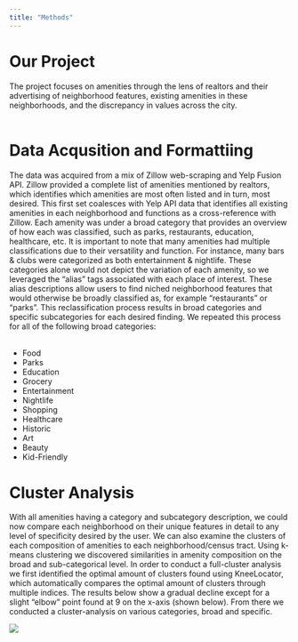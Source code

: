 ```yaml
---
title: "Methods"
---
```


 
# Our Project 

The project focuses on amenities through the lens of realtors and their advertising of neighborhood features, existing amenities in these neighborhoods, and the discrepancy in values across the city. 
<br> </br>

# Data Acqusition and Formattiing

The data was acquired from a mix of Zillow web-scraping and Yelp Fusion API. 
Zillow provided a complete list of amenities mentioned by realtors, which identifies which amenities are most often listed and in turn, most desired.
This first set coalesces with Yelp API data that identifies all existing amenities in each neighborhood and functions as a cross-reference with Zillow. Each amenity was under a broad category that provides an overview of how each was classified, such as parks, restaurants, education, healthcare, etc. It is important to note that many amenities had multiple classifications due to their versatility and function. For instance, many bars & clubs were categorized as both entertainment & nightlife. These categories alone would not depict the variation of each amenity, so we leveraged the “alias” tags associated with each place of interest. These alias descriptions allow users to find niched neighborhood features that would otherwise be broadly classified as, for example “restaurants” or “parks”. This reclassification process results in broad categories and specific subcategories for each desired finding. We repeated this process for all of the following broad categories:
<br> </br>
<ul>
  <li>Food</li>
  <li>Parks</li>
  <li>Education</li>
  <li>Grocery</li>
  <li>Entertainment</li>
  <li>Nightlife</li>
  <li>Shopping</li>
  <li>Healthcare</li>
  <li>Historic</li>
  <li>Art</li>
  <li>Beauty</li>
  <li>Kid-Friendly</li>
</ul>

# Cluster Analysis  

With all amenities having a category and subcategory description, we could now compare each neighborhood on their unique features in detail to any level of specificity desired by the user. We can also examine the clusters of each composition of amenities to each neighborhood/census tract. Using k-means clustering we discovered similarities in amenity composition on the broad and sub-categorical level. In order to conduct a full-cluster analysis we first identified the optimal amount of clusters found using KneeLocator, which automatically compares the optimal amount of clusters through multiple indices. The results below show a gradual decline except for a slight “elbow” point found at 9 on the x-axis (shown below). From there we conducted a cluster-analysis on various categories, broad and specific. 

<img src="https://github.com/LuckyLaharlTim/MUSA_5500_Final/main/images/eblowpython.jpg">
